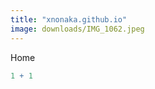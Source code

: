 ```yaml
---
title: "xnonaka.github.io"
image: downloads/IMG_1062.jpeg
---
```


Home

```r
1 + 1
```

```r

```

